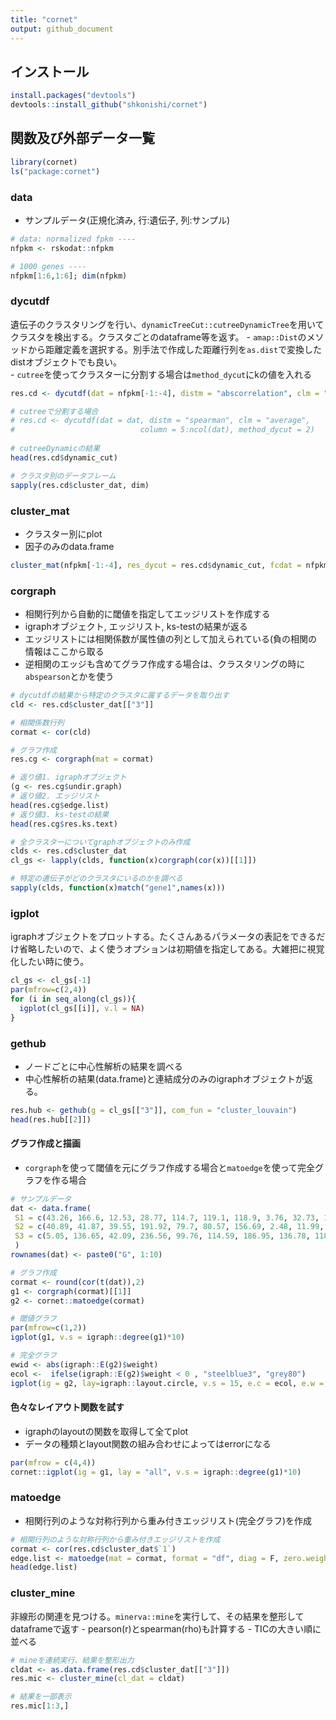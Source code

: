 ```yaml
---
title: "cornet"
output: github_document
---
```


## インストール
```r
install.packages("devtools") 
devtools::install_github("shkonishi/cornet")
```

## 関数及び外部データ一覧
```r
library(cornet)
ls("package:cornet")
```

### data
- サンプルデータ(正規化済み, 行:遺伝子, 列:サンプル)    
```r
# data: normalized fpkm ----
nfpkm <- rskodat::nfpkm

# 1000 genes ----
nfpkm[1:6,1:6]; dim(nfpkm)

```


### dycutdf
遺伝子のクラスタリングを行い、`dynamicTreeCut::cutreeDynamicTree`を用いてクラスタを検出する。クラスタごとのdataframe等を返す。
- `amap::Dist`のメソッドから距離定義を選択する。別手法で作成した距離行列を`as.dist`で変換したdistオブジェクトでも良い。  
- `cutree`を使ってクラスターに分割する場合は`method_dycut`にkの値を入れる  

```r
res.cd <- dycutdf(dat = nfpkm[-1:-4], distm = "abscorrelation", clm = "average", method_dycut = "tree") 

# cutreeで分割する場合
# res.cd <- dycutdf(dat = dat, distm = "spearman", clm = "average",
#                            column = 5:ncol(dat), method_dycut = 2)
                           
# cutreeDynamicの結果
head(res.cd$dynamic_cut)

# クラスタ別のデータフレーム
sapply(res.cd$cluster_dat, dim)

```

### cluster_mat
- クラスター別にplot
- 因子のみのdata.frame  

```r
cluster_mat(nfpkm[-1:-4], res_dycut = res.cd$dynamic_cut, fcdat = nfpkm[2:3])
```

### corgraph
- 相関行列から自動的に閾値を指定してエッジリストを作成する
- igraphオブジェクト, エッジリスト, ks-testの結果が返る
- エッジリストには相関係数が属性値の列として加えられている(負の相関の情報はここから取る
- 逆相関のエッジも含めてグラフ作成する場合は、クラスタリングの時に`abspearson`とかを使う  

```r
# dycutdfの結果から特定のクラスタに属するデータを取り出す
cld <- res.cd$cluster_dat[["3"]]

# 相関係数行列
cormat <- cor(cld)

# グラフ作成
res.cg <- corgraph(mat = cormat)

# 返り値1. igraphオブジェクト
(g <- res.cg$undir.graph)
# 返り値2. エッジリスト
head(res.cg$edge.list)
# 返り値3. ks-testの結果
head(res.cg$res.ks.text)

# 全クラスターについてgraphオブジェクトのみ作成
clds <- res.cd$cluster_dat
cl_gs <- lapply(clds, function(x)corgraph(cor(x))[[1]])

# 特定の遺伝子がどのクラスタにいるのかを調べる
sapply(clds, function(x)match("gene1",names(x)))

```

### igplot
igraphオブジェクトをプロットする。たくさんあるパラメータの表記をできるだけ省略したいので、よく使うオプションは初期値を指定してある。大雑把に視覚化したい時に使う。
```r
cl_gs <- cl_gs[-1]
par(mfrow=c(2,4))
for (i in seq_along(cl_gs)){
  igplot(cl_gs[[i]], v.l = NA)
}

```

### gethub
- ノードごとに中心性解析の結果を調べる
- 中心性解析の結果(data.frame)と連結成分のみのigraphオブジェクトが返る。
```r
res.hub <- gethub(g = cl_gs[["3"]], com_fun = "cluster_louvain")
head(res.hub[[2]])
```


#### グラフ作成と描画
- `corgraph`を使って閾値を元にグラフ作成する場合と`matoedge`を使って完全グラフを作る場合
```r
# サンプルデータ
dat <- data.frame(
 S1 = c(43.26, 166.6, 12.53, 28.77, 114.7, 119.1, 118.9, 3.76, 32.73, 17.46),
 S2 = c(40.89, 41.87, 39.55, 191.92, 79.7, 80.57, 156.69, 2.48, 11.99, 56.11),
 S3 = c(5.05, 136.65, 42.09, 236.56, 99.76, 114.59, 186.95, 136.78, 118.8, 21.41)
 )
rownames(dat) <- paste0("G", 1:10)

# グラフ作成
cormat <- round(cor(t(dat)),2)
g1 <- corgraph(cormat)[[1]]
g2 <- cornet::matoedge(cormat)

# 閾値グラフ
par(mfrow=c(1,2))
igplot(g1, v.s = igraph::degree(g1)*10)

# 完全グラフ
ewid <- abs(igraph::E(g2)$weight)
ecol <-  ifelse(igraph::E(g2)$weight < 0 , "steelblue3", "grey80")
igplot(ig = g2, lay=igraph::layout.circle, v.s = 15, e.c = ecol, e.w = ewid*4)


```


#### 色々なレイアウト関数を試す
- igraphのlayoutの関数を取得して全てplot
- データの種類とlayout関数の組み合わせによってはerrorになる
```r
par(mfrow = c(4,4))　
cornet::igplot(ig = g1, lay = "all", v.s = igraph::degree(g1)*10)  

```


### matoedge
- 相関行列のような対称行列から重み付きエッジリスト(完全グラフ)を作成
```r
# 相関行列のような対称行列から重み付きエッジリストを作成
cormat <- cor(res.cd$cluster_dat$`1`)
edge.list <- matoedge(mat = cormat, format = "df", diag = F, zero.weight = F)
head(edge.list)

```


### cluster_mine
非線形の関連を見つける。`minerva::mine`を実行して、その結果を整形してdataframeで返す
- pearson(r)とspearman(rho)も計算する
- TICの大きい順に並べる
```r
# mineを連続実行、結果を整形出力
cldat <- as.data.frame(res.cd$cluster_dat[["3"]])
res.mic <- cluster_mine(cl_dat = cldat)

# 結果を一部表示
res.mic[1:3,]

```


